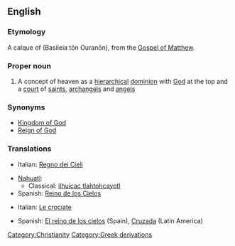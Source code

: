 ==English==
{{wikipedia|Kingdom of God|mul=Kingdom of Heaven (film)}}

===Etymology===
A calque of {{AGr.}} '''{{polytonic|[[Βασιλεία τῶν Ουρανῶν]]}}''' (Basileia tōn Ouranōn), from the [[w:Gospel of Matthew|Gospel of Matthew]].

===Proper noun===
{{en-proper-noun|sg=[[kingdom|Kingdom]] of [[heaven|Heaven]]}}

#{{Christianity}} A concept of heaven as a [[hierarchical]] [[dominion]] with [[God]] at the top and a [[court]] of [[saint]]s, [[archangel]]s and [[angel]]s

===Synonyms===
* [[Kingdom of God]]
* [[Reign of God]]

===Translations===
{{rfc-level|Translations at L3+ (AutoFormat would have corrected level of Synonyms)}}
{{trans-top|Christian concept}}
* Italian: [[Regno dei Cieli]]
{{trans-mid}}
* [[Nahuatl]]:
** Classical: [[ilhuicac tlahtohcayotl]]
* Spanish: [[Reino de los Cielos]]
{{trans-bottom}}
{{trans-top|film}}
* Italian: [[Le crociate]]
{{trans-mid}}
* Spanish: [[El reino de los cielos]] (Spain), [[Cruzada]] (Latin America)
{{trans-bottom}}

[[Category:Christianity]]
[[Category:Greek derivations]]